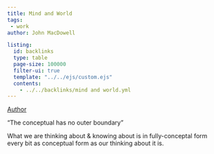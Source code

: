 ```yaml
---
title: Mind and World
tags:  
 - work
author: John MacDowell

listing:
  id: backlinks
  type: table
  page-size: 100000
  filter-ui: true
  template: "../../ejs/custom.ejs"
  contents:
    - ../../backlinks/mind and world.yml
---
```


[Author](/docs/phil/John MacDowell.html)

"The conceptual has no outer boundary"

What we are thinking about & knowing about is in fully-conceptal form every bit as conceptual form as our thinking about it is.